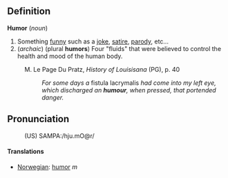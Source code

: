 ==Definition==

<b>Humor</b> (<i>noun</i>)
# Something [[funny]] such as a [[joke]], [[satire]], [[parody]], etc...
# (<i>archaic</i>) (plural <b>humors</b>) Four "fluids" that were believed to control the health and mood of the human body.
:M. Le Page Du Pratz, <i>History of Louisisana</i> (PG), p. 40
:: <i>For some days a </i>fistula lacrymalis<i> had come into my left eye, which discharged an <b>humour</b>, when pressed, that portended danger.</i>

==Pronunciation==
:(US) SAMPA:/hju.mO@r/

====Translations====
*[[Norwegian]]: [[humor]] ''m''